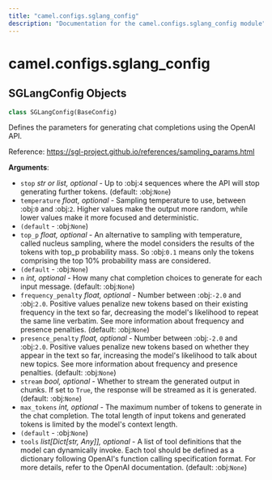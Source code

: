 ```yaml
---
title: "camel.configs.sglang_config"
description: "Documentation for the camel.configs.sglang_config module"
---
```


<a id="camel.configs.sglang_config"></a>

# camel.configs.sglang\_config

<a id="camel.configs.sglang_config.SGLangConfig"></a>

## SGLangConfig Objects

```python
class SGLangConfig(BaseConfig)
```

Defines the parameters for generating chat completions using the
OpenAI API.

Reference: https://sgl-project.github.io/references/sampling_params.html

**Arguments**:

- `stop` _str or list, optional_ - Up to :obj:`4` sequences where the API
  will stop generating further tokens. (default: :obj:`None`)
- `temperature` _float, optional_ - Sampling temperature to use, between
  :obj:`0` and :obj:`2`. Higher values make the output more random,
  while lower values make it more focused and deterministic.
- `(default` - :obj:`None`)
- `top_p` _float, optional_ - An alternative to sampling with temperature,
  called nucleus sampling, where the model considers the results of
  the tokens with top_p probability mass. So :obj:`0.1` means only
  the tokens comprising the top 10% probability mass are considered.
- `(default` - :obj:`None`)
- `n` _int, optional_ - How many chat completion choices to generate for
  each input message. (default: :obj:`None`)
- `frequency_penalty` _float, optional_ - Number between :obj:`-2.0` and
  :obj:`2.0`. Positive values penalize new tokens based on their
  existing frequency in the text so far, decreasing the model's
  likelihood to repeat the same line verbatim. See more information
  about frequency and presence penalties. (default: :obj:`None`)
- `presence_penalty` _float, optional_ - Number between :obj:`-2.0` and
  :obj:`2.0`. Positive values penalize new tokens based on whether
  they appear in the text so far, increasing the model's likelihood
  to talk about new topics. See more information about frequency and
  presence penalties. (default: :obj:`None`)
- `stream` _bool, optional_ - Whether to stream the generated output in
  chunks. If set to `True`, the response will be streamed as it is
  generated. (default: :obj:`None`)
- `max_tokens` _int, optional_ - The maximum number of tokens to generate
  in the chat completion. The total length of input tokens and
  generated tokens is limited by the model's context length.
- `(default` - :obj:`None`)
- `tools` _list[Dict[str, Any]], optional_ - A list of tool definitions
  that the model can dynamically invoke. Each tool should be
  defined as a dictionary following OpenAI's function calling
  specification format. For more details, refer to the OpenAI
  documentation. (default: :obj:`None`)

